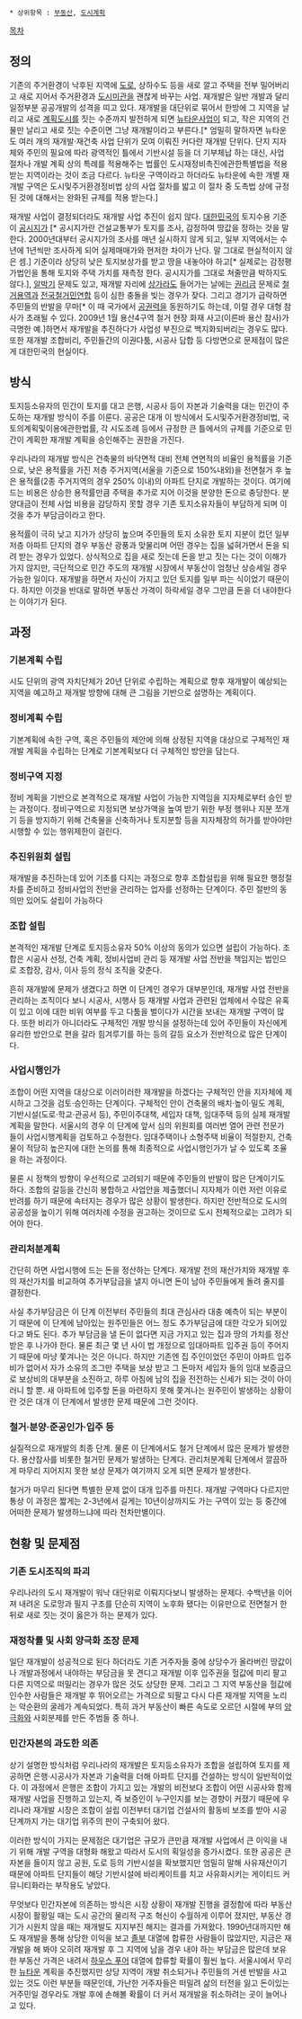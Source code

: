  * 상위항목 : [[부동산]], [[도시계획]]

{{{+1 再開發 / Redevelopment }}}

[[목차]]

== 정의 ==
기존의 주거환경이 낙후된 지역에 [[도로]], 상하수도 등을 새로 깔고 주택을 전부 밀어버리고 새로 지어서 주거환경과 [[도시]]미관을 괜찮게 바꾸는 사업. 재개발은 일반 개발과 달리 일정부분 공공개발의 성격을 띠고 있다. 재개발을 대단위로 묶어서 한방에 그 지역을 날리고 새로 [[계획도시]]를 짓는 수준까지 발전하게 되면 [[뉴타운]]사업이 되고, 작은 지역의 건물만 날리고 새로 짓는 수준이면 그냥 재개발이라고 부른다.[* 엄밀히 말하자면 뉴타운도 여러 개의 재개발·재건축 사업 단위가 모여 이뤄진 커다란 재개발 단위다. 단지 지자체와 주민의 필요에 따라 광역적인 틀에서 기반시설 등을 더 기부체납 하는 대신, 사업 절차나 개발 계획 상의 특례를 적용해주는 법률인 도시재정비촉진에관한특별법을 적용받는 지역이라는 것이 조금 다르다. 뉴타운 구역이라고 하더라도 뉴타운에 속한 개별 재개발 구역은 도시및주거환경정비법 상의 사업 절차를 밟고 이 절차 중 도촉법 상에 규정된 것에 대해서는 완화된 규제를 적용 받는다.] 

재개발 사업이 결정되더라도 재개발 사업 추진이 쉽지 않다. [[대한민국]]의 토지수용 기준이 [[공시지가]] [* 공시지가란 건설교통부가 토지를 조사, 감정하여 땅값을 정하는 것을 말한다. 2000년대부터 공시지가의 조사를 매년 실시하지 않게 되고, 일부 지역에서는 수년에 1년씩만 조사하게 되어 실제매매가와 현저한 차이가 난다. 말 그대로 현실적이지 않은 셈.] 기준이라 상당히 낮은 토지보상가를 받고 땅을 내놓아야 하고[* 실제로는 감정평가법인을 통해 토지와 주택 가치를 재측정 한다. 공시지가를 그대로 쳐줄만큼 박하지도 않다.], [[알박기]] 문제도 있고, 재개발 자리에 [[상가]]라도 들어가는 날에는 [[권리금]] 문제로 [[철거용역]]과 [[전국철거민연합]] 등이 심한 충돌을 빚는 경우가 잦다. 그리고 경기가 급락하면 주민들의 반발을 무마[* 이 때 국가에서 [[공권력]]을 동원하기도 하는데, 이럴 경우 대형 참사가 초래될 수 있다. 2009년 1월 용산4구역 철거 현장 화재 사고(이른바 용산 참사)가 극명한 예.]하면서 재개발을 추진하다가 사업성 부진으로 백지화되버리는 경우도 많다. 또한 재개발 조합비리, 주민들간의 이권다툼, 시공사 담합 등 다방면으로 문제점이 많은 게 대한민국의 현실이다.

== 방식 ==
토지등소유자의 민간이 토지를 대고 은행, 시공사 등이 자본과 기술력을 대는 민간이 주도하는 재개발 방식이 주를 이룬다. 공공은 대개 이 방식에서 도시및주거환경정비법, 국토의계획및이용에관한법률, 각 시도조례 등에서 규정한 큰 틀에서의 규제를 기준으로 민간이 계획한 재개발 계획을 승인해주는 권한을 가진다. 

우리나라의 재개발 방식은 건축물의 바닥면적 대비 전체 연면적의 비율인 용적률을 기준으로, 낮은 용적률을 가진 저층 주거지역(서울을 기준으로 150%내외)을 전면철거 후 높은 용적률(2종 주거지역의 경우 250% 이내)의 아파트 단지로 개발하는 것이다. 여기에 드는 비용은 상승한 용적률만큼 주택을 추가로 지어 이것을 분양한 돈으로 충당한다. 분양대금이 전체 사업 비용을 감당하지 못할 경우 기존 토지소유자들이 부담하게 되며 이것을 추가 부담금이라고 한다. 

용적률이 극히 낮고 지가가 상당히 높으며 주민들의 토지 소유한 토지 지분이 컸던 일부 저층 아파트 단지의 경우 부동산 광풍과 맞물리며 어떤 경우는 집을 넓혀가면서 돈을 되려 받는 경우가 있었다. 상식적으로 집을 새로 짓는데 돈을 받고 짓는 다는 것이 이해가 가지 않지만, 극단적으로 민간 주도의 재개발 시장에서 부동산이 엄청난 상승세일 경우 가능한 일이다. 재개발을 하면서 자신이 가지고 있던 토지를 일부 파는 식이었기 때문이다. 하지만 이것을 반대로 말하면 부동산 가격이 하락세일 경우 그만큼 돈을 더 내야한다는 이야기가 된다.

== 과정 ==
=== 기본계획 수립 ===
시도 단위의 광역 자치단체가 20년 단위로 수립하는 계획으로 향후 재개발이 예상되는 지역을 예고하고 재개발 방향에 대해 큰 그림을 기반으로 설명하는 계획이다.

=== 정비계획 수립 ===
기본계획에 속한 구역, 혹은 주민들의 제안에 의해 상정된 지역을 대상으로 구체적인 재개발 계획을 수립하는 단계로 기본계획보다 더 구체적인 방안을 담는다.

=== 정비구역 지정 ===
정비 계획을 기반으로 본격적으로 재개발 사업이 가능한 지역임을 지자체로부터 승인 받는 과정이다. 정비구역으로 지정되면 보상가액을 높여 받기 위한 부정 행위나 지분 쪼개기 등을 방지하기 위해 건축물을 신축하거나 토지분할 등을 지자체장의 허가를 받아야만 시행할 수 있는 행위제한이 걸린다.

=== 추진위원회 설립 ===
재개발을 추진하는데 있어 기초를 다지는 과정으로 향후 조합설립을 위해 필요한 행정절차를 준비하고 정비사업의 전반을 관리하는 업자를 선정하는 단계이다. 주민 절반의 동의만 있어도 설립이 가능하다

=== 조합 설립 ===
본격적인 재개발 단계로 토지등소유자 50% 이상의 동의가 있으면 설립이 가능하다. 조합은 시공사 선정, 건축 계획, 정비사업비 관리 등 재개발 사업 전반을 책임지는 법인으로 조합장, 감사, 이사 등의 정식 조직을 갖춘다.  

흔히 재개발에 문제가 생겼다고 하면 이 단계인 경우가 대부분인데, 재개발 사업 전반을 관리하는 조직이다 보니 시공사, 시행사 등 재개발 사업과 관련된 업체에서 수많은 유혹이 있고 이에 대한 비위 여부를 두고 다툼을 벌이다가 시간을 보내는 재개발 구역이 많다. 또한 비리가 아니더라도 구체적인 개발 방식을 설정하는데 있어 주민들이 자신에게 유리한 방안으로 편을 갈라 힘겨루기를 하는 등의 갈등 요소가 전반적으로 많은 단계이다.

=== 사업시행인가 ===
조합이 어떤 지역을 대상으로 이러이러한 재개발을 하겠다는 구체적인 안을 지자체에 제시하고 그것을 검토·승인하는 단계이다. 구체적인 안이 건축물의 배치·높이·밀도 계획, 기반시설(도로·학교·관공서 등), 주민이주대책, 세입자 대책, 임대주택 등의 실제 재개발 계획을 말한다. 서울시의 경우 이 단계에 앞서 심의 위원회를 여러번 열어 관련 전문가 들이 사업시행계획을 검토하고 수정한다. 임대주택이나 소형주택 비율이 적절한지, 건축물이 적당히 높은지에 대한 논의를 통해 최종적으로 사업시행인가가 날 수 있도록 조율을 하는 과정이다. 

물론 시 정책의 방향이 우선적으로 고려되기 때문에 주민들의 반발이 많은 단계이기도 하다. 조합의 갈등을 간신히 봉합하고 사업안을 제출했더니 지자체가 이런 저런 이유로 반려를 하기 때문에 속터지는 경우가 많은 상황이 발생한다. 하지만 전반적으로 도시의 공공성을 높이기 위해 여러차례 수정을 권고하는 것이므로 도시 전체적으로는 고려가 되어야 한다.

=== 관리처분계획 ===
간단히 하면 사업시행에 드는 돈을 정산하는 단계다. 재개발 전의 재산가치와 재개발 후의 재산가치를 비교하여 추가부담금을 낼지 아니면 돈이 남아 주민들에게 돌려 줄지를 결정한다.

사실 추가부담금은 이 단계 이전부터 주민들의 최대 관심사라 대충 예측이 되는 부분이기 때문에 이 단계에 남아있는 원주민들은 어느 정도 추가부담금에 대한 각오가 되어있다고 봐도 된다. 추가 부담금을 낼 돈이 없다면 지금 가지고 있는 집과 땅의 가치를 정산 받은 후 나가야 한다. 물론 최근 몇 년 사이 법 개정으로 임대아파트 입주권 등이 주어지기 때문에 마냥 쫓겨나는 것은 아니다. 하지만 기존엔 집 주인이었던 주민이 아파트 입주비가 없어서 자가 소유의 조그만 주택을 보상 받고 그 돈마저 세입자 들의 임대 보증금으로 보상비의 대부분을 소진하고, 하루 아침에 남의 집을 전전하는 신세가 되는 것이 아이러니 할 뿐. 새 아파트에 입주할 돈을 마련하지 못해 쫓겨나는 원주민이 발생하는 상황이란 것은 대개 이 단계에서 발생한 문제 때문에 그런 것이다.

=== 철거·분양·준공인가·입주 등 ===
실질적으로 재개발의 최종 단계. 물론 이 단계에서도 철거 단계에서 많은 문제가 발생한다. 용산참사를 비롯한 철거민 문제가 발생하는 단계다. 관리처분계획 단계에서 깔끔하게 마무리 지어지지 못한 보상 문제가 여기까지 오게 되면 문제가 발생한다.

철거가 마무리 된다면 특별한 문제 없이 대개 입주를 마친다. 재개발 구역마다 다르지만 통상 이 과정은 짧게는 2-3년에서 길게는 10년이상까지도 가는 구역이 있는 등 중간에 어떠한 문제가 발생하느냐에 따라 천차만별이다.

== 현황 및 문제점 ==
=== 기존 도시조직의 파괴 ===
우리나라의 도시 재개발이 워낙 대단위로 이뤄지다보니 발생하는 문제다. 수백년을 이어져 내려온 도로망과 필지 구조를 단순히 지역이 노후화 됐다는 이유만으로 전면철거 한 뒤로 새로 짓는 것이 옳은가 하는 문제가 있다. 

=== 재정착률 및 사회 양극화 조장 문제 ===
일단 재개발이 성공적으로 된다 하더라도 기존 거주자들 중에 상당수가 올라버린 땅값이나 개발과정에서 내야하는 부담금을 못 견디고 재개발 이후 입주권을 헐값에 미리 팔고 다른 지역으로 떠밀리는 경우가 많은 것도 상당한 문제. 그리고 그 지역 부동산을 헐값에 인수한 사람들은 재개발 후 뛰어오르는 가격으로 되팔고 다시 다른 재개발 지역을 노리는 악순환의 굴레가 계속되었다. 특히 과거 부동산이 빠른 속도로 오르던 시절에 부의 [[양극화]]와 사회분제를 만든 주범들 중 하나.

=== 민간자본의 과도한 의존 ===
상기 설명한 방식처럼 우리나라의 재개발은 토지등소유자가 조합을 설립하여 토지를 제공하면 은행·시공사가 자본과 기술력을 더해 아파트 단지를 건설하는 방식이 일반적이었다. 이 과정에서 은행은 조합이 가지고 있는 개발의 비전보다 조합이 어떤 시공사와 함께 재개발 사업을 진행하고 있는지, 즉 보증인이 누구인지를 보는 경향이 커졌기 때문에 우리나라 재개발 시장은 조합이 설립 이전부터 대기업 건설사의 활동비 보조를 받아 시공 단계까지 가는 대기업 위주의 판이 구축되어 왔다. 

이러한 방식이 가지는 문제점은 대기업은 규모가 큰만큼 재개발 사업에서 큰 이익을 내기 위해 개발 구역을 대형화 해왔고 따라서 도시의 획일성을 증가시켰다. 또한 공공은 큰 자본을 들이지 않고 공원, 도로 등의 기반시설을 확보했지만 엄밀히 말해 사유재산이기 때문에 아파트 단지들이 해당 기반시설에 바리케이트를 치고 사유화시키는 게이티드 커뮤니티화라는 부작용도 낳았다.

무엇보다 민간자본에 의존하는 방식은 시장 상황이 재개발 진행을 결정함에 따라 부동산 시장이 활황일 때는 도시 공간의 물리적 구조 혁신이 수월하게 이루어 졌지만, 부동산 경기가 시원치 않을 때는 재개발도 지지부진 해지는 결과를 가져왔다. 1990년대까지만 해도 재개발을 통해 상당한 이익을 보고 [[졸부]] 대열에 합류한 사람들이 많았지만, 지금은 재개발을 해 봐야 오히려 재개발 후 그 지역에 남을 경우 내야 하는 부담금은 많은데 보유한 부동산 가격은 내려서 [[하우스 푸어]] 대열에 합류할 확률이 훨씬 높다. 서울시에서 무리한 [[뉴타운]] 계획을 추진했지만 상당 지역이 개발 취소되거나 주민들의 거센 반발을 사고 있는 것도 이런 부분들 때문인데, 가난한 거주자들은 떠밀려 삶의 터전을 잃고 돈이있는 거주민일 경우라도 개발 후에 손해볼 확률이 더 커서 재개발을 취소하려는 곳이 늘어나고 있다.
